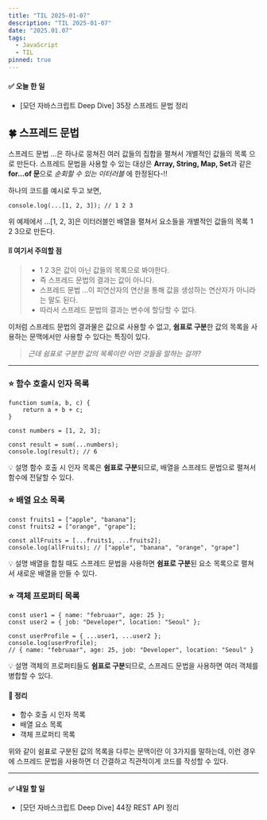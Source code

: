 ```yaml
---
title: "TIL 2025-01-07"
description: "TIL 2025-01-07"
date: "2025.01.07"
tags:
  - JavaScript
  - TIL
pinned: true
---
```


#### ✅ 오늘 한 일

- [모던 자바스크립트 Deep Dive] 35장 스프레드 문법 정리

## 🍀 스프레드 문법
스프레드 문법 ...은 하나로 뭉쳐진 여러 값들의 집합을 펼쳐서 개별적인 값들의 목록 으로 만든다. 스프레드 문법을 사용할 수 있는 대상은 **Array, String, Map, Set**과 같은 **for...of 문**으로 _순회할 수 있는 이터러블_ 에 한정된다-!!

하나의 코드를 예시로 두고 보면,

```
console.log(...[1, 2, 3]); // 1 2 3
```

위 예제에서 ...[1, 2, 3]은 이터러블인 배열을 펼쳐서 요소들을 개별적인 값들의 목록 1 2 3으로 만든다.

#### ❕❕ 여기서 주의할 점

> - 1 2 3은 값이 아닌 값들의 목록으로 봐야한다.
> - 즉 스프레드 문법의 결과는 값이 아니다.
> - 스프레드 문법 ...이 피연산자의 연산을 통해 값을 생성하는 연산자가 아니라는 말도 된다.
> - 따라서 스프레드 문법의 결과는 변수에 할당할 수 없다.

이처럼 스프레드 문법의 결과물은 값으로 사용할 수 없고, **쉼표로 구분**한 값의 목록을 사용하는 문맥에서만 사용할 수 있다는 특징이 있다.
<br />

> _근데 쉼표로 구분한 값의 목록이란 어떤 것들을 말하는 걸까?_

---

### ⭐ 함수 호출시 인자 목록
```
function sum(a, b, c) {
	return a + b + c;
}

const numbers = [1, 2, 3];

const result = sum(...numbers);
console.log(result); // 6
```
💡 설명
함수 호출 시 인자 목록은 **쉼표로 구분**되므로, 배열을 스프레드 문법으로 펼쳐서 함수에 전달할 수 있다.


### ⭐ 배열 요소 목록
```
const fruits1 = ["apple", "banana"];
const fruits2 = ["orange", "grape"];

const allFruits = [...fruits1, ...fruits2];
console.log(allFruits); // ["apple", "banana", "orange", "grape"]
```
💡 설명
배열을 합칠 때도 스프레드 문법을 사용하면 **쉼표로 구분**된 요소 목록으로 펼쳐서 새로운 배열을 만들 수 있다.


### ⭐ 객체 프로퍼티 목록
```
const user1 = { name: "februaar", age: 25 };
const user2 = { job: "Developer", location: "Seoul" };

const userProfile = { ...user1, ...user2 };
console.log(userProfile);
// { name: "februaar", age: 25, job: "Developer", location: "Seoul" }
```
💡 설명
객체의 프로퍼티들도 **쉼표로 구분**되므로, 스프레드 문법을 사용하면 여러 객체를 병합할 수 있다.
<br />

#### 💬 정리
- 함수 호출 시 인자 목록
- 배열 요소 목록
- 객체 프로퍼티 목록

위와 같이 쉼표로 구분된 값의 목록을 다루는 문맥이란 이 3가지를 말하는데, 이런 경우에 스프레드 문법을 사용하면 더 간결하고 직관적이게 코드를 작성할 수 있다.

---

#### ✅ 내일 할 일
- [모던 자바스크립트 Deep Dive] 44장 REST API 정리